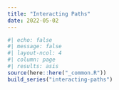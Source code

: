 ```yaml
---
title: "Interacting Paths"
date: 2022-05-02
---
```

  
```r
#| echo: false
#| message: false
#| layout-ncol: 4
#| column: page
#| results: asis
source(here::here("_common.R"))
build_series("interacting-paths")
```
